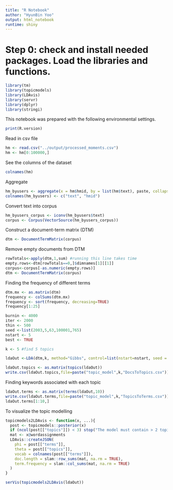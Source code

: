 ```yaml
---
title: "R Notebook"
author: "HyunBin Yoo"
output: html_notebook
runtime: shiny
---
```


# Step 0: check and install needed packages. Load the libraries and functions. 

```r
library(tm)
library(topicmodels)
library(LDAvis)
library(servr)
library(dplyr)
library(stringi) 
```

This notebook was prepared with the following environmental settings.

```r
print(R.version)
```

Read in csv file

```r
hm <- read.csv("../output/processed_moments.csv")
hm <- hm[0:100000,]
```

See the columns of the dataset

```r
colnames(hm)
```


Aggregate

```r
hm_byusers <- aggregate(x = hm$hmid, by = list(hm$text), paste, collapse=". ")
colnames(hm_byusers) <- c("text", "hmid")
```

Convert text into corpus

```r
hm_byusers_corpus <- iconv(hm_byusers$text)
corpus <- Corpus(VectorSource(hm_byusers_corpus))
```

Construct a document-term matrix (DTM)

```r
dtm <- DocumentTermMatrix(corpus)  
```

Remove empty documents from DTM

```r
rowTotals<-apply(dtm,1,sum) #running this line takes time
empty.rows<-dtm[rowTotals==0,]$dimnames[1][[1]] 
corpus<-corpus[-as.numeric(empty.rows)]
dtm <- DocumentTermMatrix(corpus)  
```

Finding the frequency of different terms

```r
dtm.mx <- as.matrix(dtm)
frequency <- colSums(dtm.mx)
frequency <- sort(frequency, decreasing=TRUE)
frequency[1:25]  
```

```r
burnin <- 4000
iter <- 2000
thin <- 500
seed <-list(2003,5,63,100001,765)
nstart <- 5
best <- TRUE
```

```r
k <- 5 #find 5 topics
```


```r
ldaOut <-LDA(dtm,k, method="Gibbs", control=list(nstart=nstart, seed = seed, best=best, burnin = burnin, iter = iter, thin=thin))
```

```r
ldaOut.topics <- as.matrix(topics(ldaOut))
write.csv(ldaOut.topics,file=paste("topic_model",k,"DocsToTopics.csv"))
``` 
 
Finding keywords associated with each topic

```r
ldaOut.terms <- as.matrix(terms(ldaOut,10))
write.csv(ldaOut.terms,file=paste("topic_model",k,"TopicsToTerms.csv"))
ldaOut.terms[1:10,]
```

To visualize the topic modelling

```r
topicmodels2LDAvis <- function(x, ...){
  post <- topicmodels::posterior(x)
  if (ncol(post[["topics"]]) < 3) stop("The model must contain > 2 topics")
  mat <- x@wordassignments
  LDAvis::createJSON(
    phi = post[["terms"]], 
    theta = post[["topics"]],
    vocab = colnames(post[["terms"]]),
    doc.length = slam::row_sums(mat, na.rm = TRUE),
    term.frequency = slam::col_sums(mat, na.rm = TRUE)
  )
}

serVis(topicmodels2LDAvis(ldaOut))
```
















